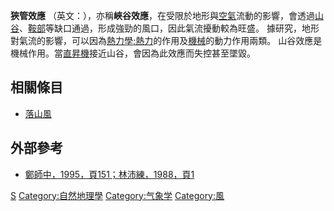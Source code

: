 {{Unreferenced|time=2010-03-26}}

'''狹管效應''' （英文：{{lang|en|Valley effect}}），亦稱'''峽谷效應'''，在受限於地形與[[空氣|空氣]]流動的影響，會透過[[山谷|山谷]]、[[鞍部|鞍部]]等缺口通過，形成強勁的風口，因此氣流擾動較為旺盛。 據研究，地形對氣流的影響，可以因為[[熱力學;熱力|熱力學;熱力]]的作用及[[機械|機械]]的動力作用兩類。 山谷效應是機械作用。當[[直昇機|直昇機]]接近山谷，會因為此效應而失控甚至墜毀。

==相關條目==
*[[落山風|落山風]]

==外部參考==
* [https://web.archive.org/web/20081007031512/http://www.kshs.kh.edu.tw/content/town/low_san_fon/f2.htm 鄭師中，1995，頁151；林沛練，1988，頁1]

{{Geo-term-stub}}
{{Metro-stub}}
[[Category:流體力學|S]]
[[Category:自然地理學|Category:自然地理學]]
[[Category:气象学|Category:气象学]]
[[Category:風|Category:風]]